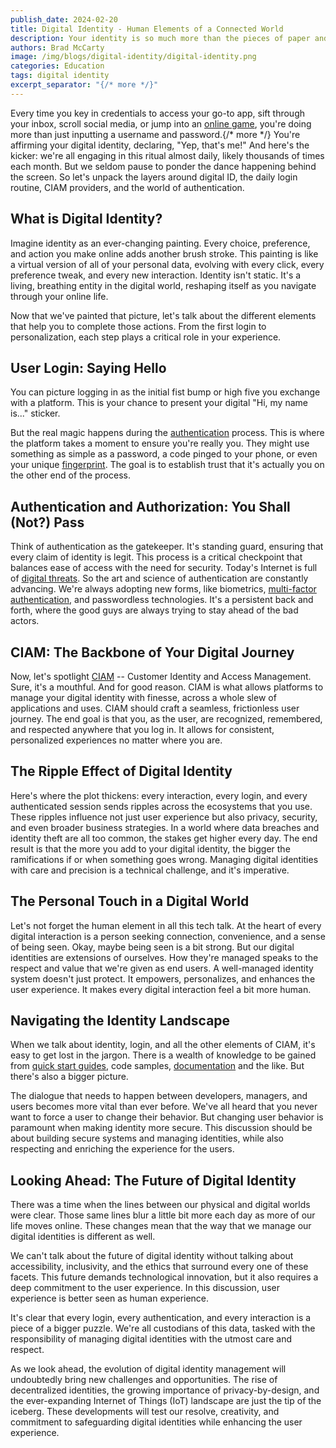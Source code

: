 ```yaml
---
publish_date: 2024-02-20
title: Digital Identity - Human Elements of a Connected World
description: Your identity is so much more than the pieces of paper and plastic that sit in a wallet. In today's world, your digital identity is valuable, and ever-changing.
authors: Brad McCarty
image: /img/blogs/digital-identity/digital-identity.png
categories: Education
tags: digital identity
excerpt_separator: "{/* more */}"
---
```

Every time you key in credentials to access your go-to app, sift through your inbox, scroll social media, or jump into an [online game](/industries/gaming-entertainment), you're doing more than just inputting a username and password.{/* more */} You're affirming your digital identity, declaring, "Yep, that's me!" And here's the kicker: we're all engaging in this ritual almost daily, likely thousands of times each month. But we seldom pause to ponder the dance happening behind the screen. So let's unpack the layers around digital ID, the daily login routine, CIAM providers, and the world of authentication.

## What is Digital Identity?

Imagine identity as an ever-changing painting. Every choice, preference, and action you make online adds another brush stroke. This painting is like a virtual version of all of your personal data, evolving with every click, every preference tweak, and every new interaction. Identity isn't static. It's a living, breathing entity in the digital world, reshaping itself as you navigate through your online life.

Now that we've painted that picture, let's talk about the different elements that help you to complete those actions. From the first login to personalization, each step plays a critical role in your experience.

## User Login: Saying Hello

You can picture logging in as the initial fist bump or high five you exchange with a platform. This is your chance to present your digital "Hi, my name is..." sticker.

But the real magic happens during the [authentication](/articles/authentication/) process. This is where the platform takes a moment to ensure you're really you. They might use something as simple as a password, a code pinged to your phone, or even your unique [fingerprint](/articles/authentication/passwordless-authentication-security). The goal is to establish trust that it's actually you on the other end of the process.

## Authentication and Authorization: You Shall (Not?) Pass

Think of authentication as the gatekeeper. It's standing guard, ensuring that every claim of identity is legit. This process is a critical checkpoint that balances ease of access with the need for security. Today's Internet is full of [digital threats](/blog/grammarly-proves-ciam-not-optional). So the art and science of authentication are constantly advancing. We're always adopting new forms, like biometrics, [multi-factor authentication](/articles/authentication/multi-factor-authentication), and passwordless technologies. It's a persistent back and forth, where the good guys are always trying to stay ahead of the bad actors.

## CIAM: The Backbone of Your Digital Journey

Now, let's spotlight [CIAM](/articles/ciam/) -- Customer Identity and Access Management. Sure, it's a mouthful. And for good reason. CIAM is what allows platforms to manage your digital identity with finesse, across a whole slew of applications and uses. CIAM should craft a seamless, frictionless user journey. The end goal is that you, as the user, are recognized, remembered, and respected anywhere that you log in. It allows for consistent, personalized experiences no matter where you are.

## The Ripple Effect of Digital Identity

Here's where the plot thickens: every interaction, every login, and every authenticated session sends ripples across the ecosystems that you use. These ripples influence not just user experience but also privacy, security, and even broader business strategies. In a world where data breaches and identity theft are all too common, the stakes get higher every day. The end result is that the more you add to your digital identity, the bigger the ramifications if or when something goes wrong. Managing digital identities with care and precision is a technical challenge, and it's imperative.

## The Personal Touch in a Digital World

Let's not forget the human element in all this tech talk. At the heart of every digital interaction is a person seeking connection, convenience, and a sense of being seen. Okay, maybe being seen is a bit strong. But our digital identities are extensions of ourselves. How they're managed speaks to the respect and value that we're given as end users. A well-managed identity system doesn't just protect. It empowers, personalizes, and enhances the user experience. It makes every digital interaction feel a bit more human.

## Navigating the Identity Landscape

When we talk about identity, login, and all the other elements of CIAM, it's easy to get lost in the jargon. There is a wealth of knowledge to be gained from [quick start guides](/docs/quickstarts/#web-application), code samples, [documentation](/docs/) and the like. But there's also a bigger picture.

The dialogue that needs to happen between developers, managers, and users becomes more vital than ever before. We've all heard that you never want to force a user to change their behavior. But changing user behavior is paramount when making identity more secure. This discussion should be about building secure systems and managing identities, while also respecting and enriching the experience for the users.

## Looking Ahead: The Future of Digital Identity

There was a time when the lines between our physical and digital worlds were clear. Those same lines blur a little bit more each day as more of our life moves online. These changes mean that the way that we manage our digital identities is different as well.

We can't talk about the future of digital identity without talking about accessibility, inclusivity, and the ethics that surround every one of these facets. This future demands technological innovation, but it also requires a deep commitment to the user experience. In this discussion, user experience is better seen as human experience.

It's clear that every login, every authentication, and every interaction is a piece of a bigger puzzle. We're all custodians of this data, tasked with the responsibility of managing digital identities with the utmost care and respect.

As we look ahead, the evolution of digital identity management will undoubtedly bring new challenges and opportunities. The rise of decentralized identities, the growing importance of privacy-by-design, and the ever-expanding Internet of Things (IoT) landscape are just the tip of the iceberg. These developments will test our resolve, creativity, and commitment to safeguarding digital identities while enhancing the user experience.
